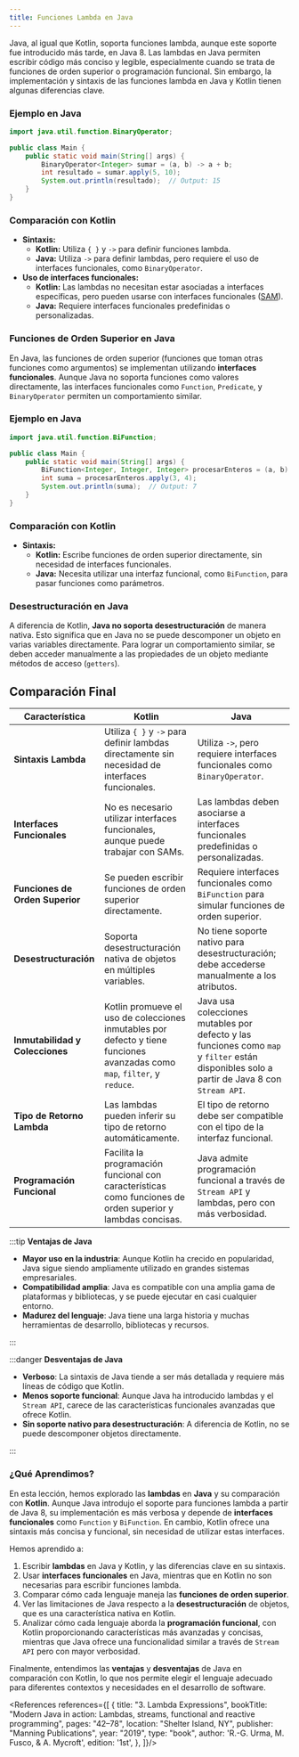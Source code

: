 ```yaml
---
title: Funciones Lambda en Java
---
```


<ReadingTime/>

Java, al igual que Kotlin, soporta funciones lambda, aunque este soporte fue introducido más tarde, en Java 8. Las lambdas en Java permiten escribir código más conciso y legible, especialmente cuando se trata de funciones de orden superior o programación funcional. Sin embargo, la implementación y sintaxis de las funciones lambda en Java y Kotlin tienen algunas diferencias clave.

### Ejemplo en Java

```java
import java.util.function.BinaryOperator;

public class Main {
    public static void main(String[] args) {
        BinaryOperator<Integer> sumar = (a, b) -> a + b;
        int resultado = sumar.apply(5, 10);
        System.out.println(resultado);  // Output: 15
    }
}
```

### Comparación con Kotlin

- **Sintaxis:**
  - **Kotlin:** Utiliza `{ }` y `->` para definir funciones lambda.
  - **Java:** Utiliza `->` para definir lambdas, pero requiere el uso de interfaces funcionales, como `BinaryOperator`.
- **Uso de interfaces funcionales:**
  - **Kotlin:** Las lambdas no necesitan estar asociadas a interfaces específicas, pero pueden usarse con interfaces funcionales ([SAM](https://kotlinlang.org/docs/fun-interfaces.html)).
  - **Java:** Requiere interfaces funcionales predefinidas o personalizadas.

### Funciones de Orden Superior en Java

En Java, las funciones de orden superior (funciones que toman otras funciones como argumentos) se implementan utilizando **interfaces funcionales**. Aunque Java no soporta funciones como valores directamente, las interfaces funcionales como `Function`, `Predicate`, y `BinaryOperator` permiten un comportamiento similar.

### Ejemplo en Java

```java
import java.util.function.BiFunction;

public class Main {
    public static void main(String[] args) {
        BiFunction<Integer, Integer, Integer> procesarEnteros = (a, b) -> a + b;
        int suma = procesarEnteros.apply(3, 4);
        System.out.println(suma);  // Output: 7
    }
}
```

### Comparación con Kotlin

- **Sintaxis:**
  - **Kotlin:** Escribe funciones de orden superior directamente, sin necesidad de interfaces funcionales.
  - **Java:** Necesita utilizar una interfaz funcional, como `BiFunction`, para pasar funciones como parámetros.

### Desestructuración en Java

A diferencia de Kotlin, **Java no soporta desestructuración** de manera nativa. Esto significa que en Java no se puede descomponer un objeto en varias variables directamente. Para lograr un comportamiento similar, se deben acceder manualmente a las propiedades de un objeto mediante métodos de acceso (`getters`).

## Comparación Final

| **Característica**              | **Kotlin**                                                                                                                 | **Java**                                                                                                                                    |
|---------------------------------|----------------------------------------------------------------------------------------------------------------------------|---------------------------------------------------------------------------------------------------------------------------------------------|
| **Sintaxis Lambda**             | Utiliza `{ }` y `->` para definir lambdas directamente sin necesidad de interfaces funcionales.                            | Utiliza `->`, pero requiere interfaces funcionales como `BinaryOperator`.                                                                   |
| **Interfaces Funcionales**      | No es necesario utilizar interfaces funcionales, aunque puede trabajar con SAMs.                                           | Las lambdas deben asociarse a interfaces funcionales predefinidas o personalizadas.                                                         |
| **Funciones de Orden Superior** | Se pueden escribir funciones de orden superior directamente.                                                               | Requiere interfaces funcionales como `BiFunction` para simular funciones de orden superior.                                                 |
| **Desestructuración**           | Soporta desestructuración nativa de objetos en múltiples variables.                                                        | No tiene soporte nativo para desestructuración; debe accederse manualmente a los atributos.                                                 |
| **Inmutabilidad y Colecciones** | Kotlin promueve el uso de colecciones inmutables por defecto y tiene funciones avanzadas como `map`, `filter`, y `reduce`. | Java usa colecciones mutables por defecto y las funciones como `map` y `filter` están disponibles solo a partir de Java 8 con `Stream API`. |
| **Tipo de Retorno Lambda**      | Las lambdas pueden inferir su tipo de retorno automáticamente.                                                             | El tipo de retorno debe ser compatible con el tipo de la interfaz funcional.                                                                |
| **Programación Funcional**      | Facilita la programación funcional con características como funciones de orden superior y lambdas concisas.                | Java admite programación funcional a través de `Stream API` y lambdas, pero con más verbosidad.                                             |

:::tip **Ventajas de Java**

- **Mayor uso en la industria**: Aunque Kotlin ha crecido en popularidad, Java sigue siendo ampliamente utilizado en grandes sistemas empresariales.
- **Compatibilidad amplia**: Java es compatible con una amplia gama de plataformas y bibliotecas, y se puede ejecutar en casi cualquier entorno.
- **Madurez del lenguaje**: Java tiene una larga historia y muchas herramientas de desarrollo, bibliotecas y recursos.

:::

:::danger **Desventajas de Java**

- **Verboso**: La sintaxis de Java tiende a ser más detallada y requiere más líneas de código que Kotlin.
- **Menos soporte funcional**: Aunque Java ha introducido lambdas y el `Stream API`, carece de las características funcionales avanzadas que ofrece Kotlin.
- **Sin soporte nativo para desestructuración**: A diferencia de Kotlin, no se puede descomponer objetos directamente.

:::

### ¿Qué Aprendimos?

En esta lección, hemos explorado las **lambdas** en **Java** y su comparación con **Kotlin**. Aunque Java introdujo el soporte para funciones lambda a partir de Java 8, su implementación es más verbosa y depende de **interfaces funcionales** como `Function` y `BiFunction`. En cambio, Kotlin ofrece una sintaxis más concisa y funcional, sin necesidad de utilizar estas interfaces.

Hemos aprendido a:

1. Escribir **lambdas** en Java y Kotlin, y las diferencias clave en su sintaxis.
2. Usar **interfaces funcionales** en Java, mientras que en Kotlin no son necesarias para escribir funciones lambda.
3. Comparar cómo cada lenguaje maneja las **funciones de orden superior**.
4. Ver las limitaciones de Java respecto a la **desestructuración** de objetos, que es una característica nativa en Kotlin.
5. Analizar cómo cada lenguaje aborda la **programación funcional**, con Kotlin proporcionando características más avanzadas y concisas, mientras que Java ofrece una funcionalidad similar a través de `Stream API` pero con mayor verbosidad.

Finalmente, entendimos las **ventajas** y **desventajas** de Java en comparación con Kotlin, lo que nos permite elegir el lenguaje adecuado para diferentes contextos y necesidades en el desarrollo de software.

<References references={[
    {
        title: "3. Lambda Expressions",
        bookTitle: "Modern Java in action: Lambdas, streams, functional and reactive programming",
        pages: "42–78",
        location: "Shelter Island, NY",
        publisher: "Manning Publications",
        year: "2019",
        type: "book",
        author: 'R.-G. Urma, M. Fusco, & A. Mycroft',
        edition: '1st',
    },
]}/>

